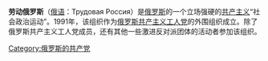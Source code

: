 '''劳动俄罗斯'''（[[俄语|俄语]]：Трудовая Россия）是[[俄罗斯|俄罗斯]]的一个立场强硬的[[共产主义|共产主义]]“社会政治运动”。1991年，该组织作为[[俄罗斯共产主义工人党|俄罗斯共产主义工人党]]的外围组织成立。除了俄罗斯共产主义工人党成员，还有其他一些激进反对派团体的活动者参加该组织。

{{欧洲的共产党}}
[[Category:俄罗斯的共产党|Category:俄罗斯的共产党]]